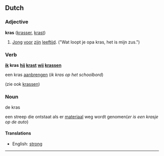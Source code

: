 ==Dutch==

===Adjective===
'''kras''' ([[krasser]], [[krast]])

#[[Jong]] [[voor]] [[zijn]] [[leeftijd]]. ("Wat loopt je opa kras, het is mijn zus.")

===Verb===
'''[[ik]] kras'''
'''[[hij]] [[krast]]'''
'''[[wij]] [[krassen]]'''

een kras [[aanbrengen]] (''ik kras op het schoolbord'')

(zie ook [[krassen]])

===Noun===
de kras

een streep die ontstaat als er [[materiaal]] weg wordt genomen(''er is een krasje op de auto'')
====Translations====
*English: [[strong]]
----